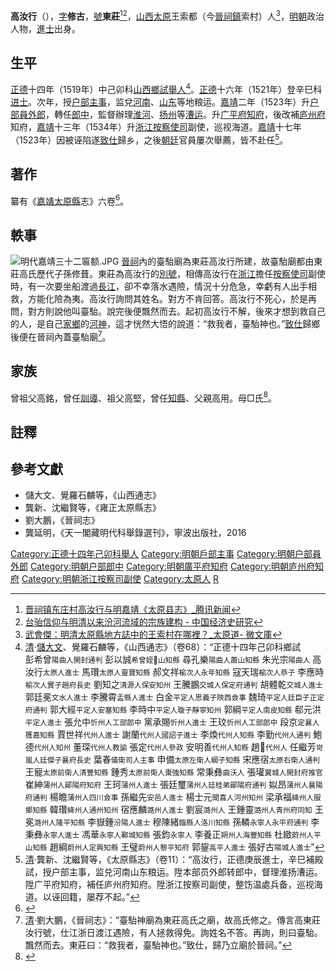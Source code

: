 {{明清人物信息框
| 姓名 = 高汝行
| 原名 = 
| 圖片名稱= 
| 圖片大小 = 
| 圖片說明 = 
| 最高職務 = 浙江按察使司副使
| 國家 = 大明 
| 爵位 = 
| 籍貫 = [[山西等處承宣布政使司|山西]][[太原縣_(隋朝)|太原]]王索都（今[[晉祠鎮|晉祠鎮]]索村）
| 族裔 = 漢族
| 字號 = 字修古，號東莊
| 諡號 =
| 出生日期 = [[弘治|弘治]]六年（1493年）
| 出生地點 = [[山西等處承宣布政使司|山西]][[太原縣_(隋朝)|太原]]王索都（今[[晉祠鎮|晉祠鎮]]索村）
| 逝世日期 = [[隆慶_(明朝)|隆慶]]四年（1570年）
| 逝世地點 = [[山西等處承宣布政使司|山西]][[太原縣_(隋朝)|太原]]王索都（今[[晉祠鎮|晉祠鎮]]索村）
| 墓葬 = 
| 配偶 = 
| 親屬 = 曾祖父高銘、祖父高堅、父親高用。母□氏
| 出身 = 
*正德十四己卯科舉人
*正德十六年辛巳科進士出身
| 經歷 = 
| 著作 = *纂有《嘉靖太原縣志》六卷
}}

'''高汝行'''（{{bd|1493年||1570年||catIdx=G高}}），[[表字|字]]'''修古'''，[[號|號]]'''東莊'''<ref>[https://xw.qq.com/cmsid/20190705A0RCI800?f=newdc 晋祠镇东庄村高汝行与明嘉靖《太原县志》_腾讯新闻]</ref><ref>[http://www.zgjjsyj.org/UploadFile/SiteContent/FJList/mpwrhhb4.pdf 台骀信仰与明清以来汾河流域的宗族建构 - 中国经济史研究]</ref>，[[山西等處承宣布政使司|山西]][[太原縣_(隋朝)|太原]]王索都（今[[晉祠鎮|晉祠鎮]]索村）人<ref>[https://www.weiwenku.org/d/109410104 武會傑：明清太原縣地方誌中的王索村在哪裡？_太原道- 微文庫]</ref>，[[明朝|明朝]]政治人物，[[進士|進士]]出身。

==生平==
[[正德_(明朝)|正德]]十四年（1519年）中己卯科[[山西等處承宣布政使司|山西]][[鄉試|鄉試]][[舉人|舉人]]<ref>[[清|清]]·[[儲大文|儲大文]]、覺羅石麟等，《山西通志》（卷68）：“正德十四年己卯科鄉試<br />彭希曾<small>陽曲人開封通判</small> 彭以誠<small>希曾姪𥓘山知縣</small> 尋孔樂<small>陽曲人蕭山知縣</small> 朱光宗<small>陽曲人</small> 高汝行<small>太原人進士</small> 馬瓚<small>太原人靈寶知縣</small> 郝文祥<small>榆次人永年知縣</small> 寇天瑞<small>榆次人恭子</small> 李應時<small>榆次人實子趙府長史</small> 劉知之<small>清源人保安知州</small> 王騰鵬<small>交城人保定府通判</small> 胡體乾<small>交城人進士</small> 郭廷冕<small>文水人進士</small> 李騰霄<small>盂縣人進士</small> 白金<small>平定人思義子陝西僉事</small> 魏琦<small>平定人廷臣子正定府通判</small> 郭大經<small>平定人安塞知縣</small> 李時中<small>平定人璇子靜寧知州</small> 郭綱<small>平定人南皮知縣</small> 郗元洪<small>平定人進士</small> 張允中<small>忻州人工部郎中</small> 黨承賜<small>忻州人進士</small> 王玟<small>忻州人工部郎中</small> 段京<small>定襄人獲嘉知縣</small> 賈世祥<small>代州人進士</small> 謝蘭<small>代州人國詔子進士</small> 李煥<small>代州人知縣</small> 李勤<small>代州人通判</small> 鮑德<small>代州人知州</small> 董琛<small>代州人教諭</small> 張定<small>代州人參政</small> 安明善<small>代州人知縣</small> 趙𧾚<small>代州人</small> 任繼芳<small>岢嵐人廷傑子襄府長史</small> 葉春<small>儀衛司人主事</small> 申備<small>太原左衛人綱子知縣</small> 宋應宿<small>太原右衛人通判</small> 王寵<small>太原前衛人清豐知縣</small> 鍾秀<small>太原前衛人棗強知縣</small> 常秉彝<small>曲沃人</small> 張瓘<small>翼城人開封府推官</small> 崔紳<small>蒲州人鄖陽府知府</small> 王珂<small>蒲州人進士</small> 張廷璽<small>蒲州人廷桂弟鄖陽府通判</small> 姒昂<small>蒲州人襄陽府通判</small> 楊瞻<small>蒲州人四川僉事</small> 孫繼先<small>安邑人進士</small> 楊士元<small>聞喜人河州知州</small> 梁承福<small>絳州人服鄉知縣</small> 韓瓚<small>絳州人通州知州</small> 宿應麟<small>潞州人進士</small> 劉宸<small>潞州人</small> 王鍾靈<small>潞州人青州府同知</small> 王冕<small>潞州人隆平知縣</small> 李嶽鍾<small>汾陽人進士</small> 穆陳緒<small>臨縣人洛川知縣</small> 孫轔<small>永寧人永平府通判</small> 李秉彝<small>永寧人進士</small> 馮華<small>永寧人鄆城知縣</small> 張鈞<small>永寧人</small> 李養正<small>朔州人海豐知縣</small> 杜緻<small>蔚州人平山知縣</small> 趙綱<small>蔚州人定興知縣</small> 王璧<small>蔚州人黎平知府</small> 郭鋆<small>高平人進士</small> 張好古<small>陽城人進士</small>”</ref>。[[正德_(明朝)|正德]]十六年（1521年）登辛巳科[[进士|进士]]。次年，授[[户部|户部]][[主事|主事]]，监兌[[河南等處承宣布政使司|河南]]、[[山東等處承宣布政使司|山东]]等地粮运。[[嘉靖|嘉靖]]二年（1523年）升[[户部員外郎|户部員外郎]]，轉任[[郎中_(官職)|郎中]]，監督辦理[[淮河|淮河]]、[[揚州_(隋朝)|扬州]]等[[漕运|漕运]]。升[[广平府|广平府]][[知府|知府]]，後改補[[庐州府|庐州府]]知府，[[嘉靖|嘉靖]]十三年（1534年）升[[浙江等處承宣布政使司|浙江]][[按察使司|按察使司]]副使，巡视海道。[[嘉靖|嘉靖]]十七年（1523年）因被诬陷遂[[致仕|致仕]]歸乡，之後[[朝廷|朝廷]]官員屢次舉薦，皆不赴任<ref>[[清|清]]·龔新、沈繼賢等，《太原縣志》（卷11）：“高汝行，正德庚辰進士，辛巳補殿試，授户部主事，监兑河南山东粮运。陞本部员外郎转郎中，督理淮扬漕运。陞广平府知府，補任庐州府知府。陞浙江按察司副使，整饬温處兵备，巡视海道。以诬回籍，屡荐不起。”</ref>。

==著作==
纂有《[[嘉靖|嘉靖]][[太原縣_(隋朝)|太原縣]]志》六卷<ref>{{Cite web |url=http://www2.ihp.sinica.edu.tw/file/2865zXSDkQx.pdf |title=「城隍」之外——外城隍廟研究 - 中央研究院歷史語言研究所 |accessdate=2020-02-08 |archive-date=2020-07-24 |archive-url=https://web.archive.org/web/20200724005842/http://www2.ihp.sinica.edu.tw/file/2865zXSDkQx.pdf |dead-url=no }}</ref>。

==軼事==
[[File:明代嘉靖三十二匾额.JPG|thumb]]
[[晉祠|晉祠]]內的臺駘廟為東莊高汝行所建，故臺駘廟都由東莊高氏歷代子孫修葺。東莊為高汝行的[[別號|別號]]，相傳高汝行在[[浙江等處承宣布政使司|浙江]]擔任[[按察使司|按察使司]]副使時，有一次要坐船渡過[[長江|長江]]，卻不幸落水遇險，情況十分危急，幸虧有人出手相救，方能化險為夷。高汝行詢問其姓名。對方不肯回答。高汝行不死心，於是再問，對方則說他叫臺駘。說完後便飄然而去。起初高汝行不解，後來才想到救自己的人，是自己[[山西等處承宣布政使司|家鄉]]的[[河神|河神]]，這才恍然大悟的說道：“救我者，臺駘神也。”[[致仕|致仕]]歸鄉後便在晉祠內蓋臺駘廟<ref>[[清|清]]·劉大鵬，《晉祠志》：“臺駘神廟為東莊高氏之廟，故高氏修之。傳言高東莊汝行號，仕江浙日渡江遇險，有人拯救得免。詢姓名不答。再詢，則曰臺駘。飄然而去。東莊曰：“救我者，臺駘神也。”致仕，歸乃立廟於晉祠。”</ref>。

==家族==
曾祖父高銘，曾任[[訓導|訓導]]、祖父高堅，曾任[[知縣|知縣]]、父親高用。母□氏<ref>{{Cite book|title=天一阁藏明代科举录选刊 登科录 点校本|last=龚延明主编|first=|publisher=宁波出版社|year=2016|isbn=978-7-5526-2320-8|location=宁波|pages=|quote=《天一閣藏明代科舉錄選刊.登科錄》之《正德十六年辛巳科進士登科錄》}}</ref>。

==註釋==
{{Reflist}}

==參考文獻==
*儲大文、覺羅石麟等，《山西通志》
*龔新、沈繼賢等，《雍正太原縣志》
*劉大鵬，《晉祠志》
*龔延明，《天一閣藏明代科舉錄選刊》，寧波出版社，2016

{{正德十六年辛巳科殿試金榜}}
{{DEFAULTSORT:Gao高}}

[[Category:正德十四年己卯科舉人|Category:正德十四年己卯科舉人]]
[[Category:明朝戶部主事|Category:明朝戶部主事]]
[[Category:明朝户部員外郎|Category:明朝户部員外郎]]
[[Category:明朝户部郎中|Category:明朝户部郎中]]
[[Category:明朝廣平府知府|Category:明朝廣平府知府]]
[[Category:明朝庐州府知府|Category:明朝庐州府知府]]
[[Category:明朝浙江按察司副使|Category:明朝浙江按察司副使]]
[[Category:太原人|Category:太原人]]
[[Category:高姓|R]]